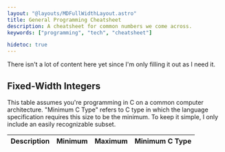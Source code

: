 ```yaml
---
layout: "@layouts/MDFullWidthLayout.astro"
title: General Programming Cheatsheet
description: A cheatsheet for common numbers we come across.
keywords: ["programming", "tech", "cheatsheet"]

hidetoc: true
---
```







<Todo>There isn't a lot of content here yet since I'm only filling it out as I need it.</Todo>

## Fixed-Width Integers

This table assumes you're programming in C on a common computer architecture. "Minimum C Type" refers to C type in which the language specification requires this size to be the minimum. To keep it simple, I only include an easily recognizable subset.

<FiguresBlock>
<Fig>
<table class="general fixed-width-ints-table">
    <thead>
        <tr>
            <th>Description</th>
            <th colspan={3}>Minimum</th>
            <th colspan={3}>Maximum</th>
            <th>Minimum C Type</th>
        </tr>
    </thead>
    <tbody>
        <Fwir bytes={1} signed={false} cTypes={["unsigned char"]}
            sMin="0" sMax="255"
        />
        <Fwir bytes={2} signed={false} cTypes={["unsigned short", "unsigned int"]}
            sMin="0" sMax="65535"
        />
        <Fwir bytes={4} signed={false} cTypes={["unsigned long"]}
            sMin="0" sMax="4294967295"
        />
        <Fwir bytes={8} signed={false} cTypes={["unsigned long long"]}
            sMin="0" sMax="18446744073709551615"
        />
        <Fwir bytes={1} signed={true} cTypes={["signed char"]}
            sMin="-128" sMax="127"
        />
        <Fwir bytes={2} signed={true} cTypes={["short", "int"]}
            sMin="-32768" sMax="32767"
        />
        <Fwir bytes={4} signed={true} cTypes={["long"]}
            sMin="-2147483648" sMax="2147483647"
        />
        <Fwir bytes={8} signed={true} cTypes={["long long"]}
            sMin="-9223372036854775808" sMax="9223372036854775807"
        />
    </tbody>
</table>
</Fig>
</FiguresBlock>

